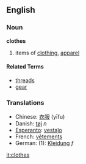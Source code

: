==English==
===Noun===
'''clothes'''

#items of [[clothing]], [[apparel]]

====Related Terms====
*[[threads]]
*[[gear]]

===Translations===
*Chinese: [[衣服]] (yīfu)
*Danish: [[tøj]] ''n''
*[[Esperanto]]: [[vestaĵo]]
*French: [[vêtements]]
*German: (1): [[Kleidung]] ''f''

[[it:clothes]]
